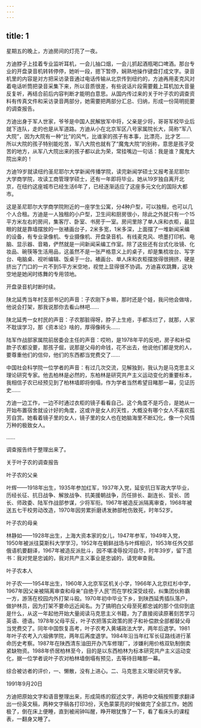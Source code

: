 ```yaml
---
---
---
```

title: 1
---



星期五的晚上，方迪房间的灯亮了一夜。

方迪脖子上挂着专业监听耳机，一会儿抽口烟，一会儿抓起酒瓶喝口啤酒。那台专业的开盘录音机转转停停，她听一段，摁下暂停，娴熟地操作键盘打成文字。录音机里的内容是对方把采访录音通过电话传输从北京传到纽约的，方迪再用麦克风对着电话听筒把录音采集下来，所以音质很差，有些说话片段需要戴上耳机加大音量反复听，再结合前后内容判断才能明白意思。从国内传过来的关于叶子农的调查资料有传真文件和采访录音两部分，她需要把两部分汇总、归纳，形成一份简明扼要的调查报告。

方迪出身于军人世家，爷爷是中国人民解放军中将，父亲是少将，哥哥军校毕业后就下连队，走的也是从军道路。方迪从小在北京军区八号家属院长大，简称“军八大院”，因为大院有一种“比”的风气，比谁家的孩子有本事，比漂亮，比才艺……所以大院的孩子特别能吃苦，军八大院也就有了“魔鬼大院”的别称，意思是孩子受苦的地方，从军八大院出来的孩子都以此为荣，常挂嘴边一句话：我是谁？魔鬼大院出来的！

方迪19岁就读纽约圣尼耶尔大学新闻传播学院，读完新闻学硕士又报考圣尼耶尔大学商学院，攻读工商管理学硕士，还有一年即将毕业。她从19岁独自离开北京，在纽约这座城市已经生活6年了，已经逐渐适应了这座多元文化的国际大都市。

这是圣尼耶尔大学商学院附近的一座学生公寓，分4种户型，可以独租，也可以几个人合租。方迪是一人独租的小户型，卫生间和厨房很小，除此之外就只有一个15平方米左右的房间，集客厅、卧室、书房于一室。房间里除了单人床和衣柜，最显眼的就是靠墙摆放的一张裱画台子，2米多宽，1米多深，上面摆了一堆新闻采编的设备，有专业录像机、专业摄像机、开盘录音机、有线麦克风、喷墨打印机、电脑、显示器、音箱，俨然就是一间新闻采编工作室。除了这些还有台式化妆镜、化妆品、碗筷等生活用品，这虽然不是一张严格意义上的桌子，却是集梳妆台、写字台、电脑桌、视听编辑、饭桌于一台。裱画台、单人床和衣柜摆放得很拥挤，硬是挤出了门口的一片不到5平方米空地，视觉上显得很不协调。方迪喜欢跳舞，这块空地是她闲时练舞的专用领地。

开盘录音机时断时续。

陕北延秀当年村支部书记的声音：子农刚下乡嘛，那时还是个娃，我问他会做啥，他说会打架，那我说那你去看山林吧……

陕北延秀一女村民的声音：子农那脏得呀，脖子上生疮，手都冻烂了，就那，人家不耽误学习，那《资本论》啥的，厚得像砖头……

陆军作战部家属院前居委会主任的声音：哎哟，是1978年平的反吧，房子和补偿款子农都没要，那孩子倔，说那是父母的命钱，花不出去，他说他们都是党的人，要尊重他们的信仰，他们的东西都当党费交了……

中国社会科学院一位学者的声音：有过几次交流，见解独到，我认为是马克思主义理论研究专家。他去柏林是必然的，东柏林是研究共产主义运动变化的重要标本，我相信子农已经预见到了柏林墙即将倒塌，作为学者当然希望目睹那一幕，见证历史……

方迪一边工作，一边不时通过衣柜的镜子看看自己。这个角度不是巧合，是她从一开始布置宿舍就设计好的角度，这或许是女人的天性，大概没有哪个女人不喜欢孤芳自赏。她看着镜子里的女人，镜子里的女人也在她脑海里不断幻化，像一个风情万种的极致女人。

……

调查报告终于整理出来了。

关于叶子农的调查报告

叶子农的父亲

叶辉——1918年出生，1935年参加红军，1937年入党，延安抗日军政大学毕业，历经长征、抗日战争、解放战争、抗美援朝战争，历任排长、副连长、营长、团长、师政委、陆军作战部参谋，少将军衔。1967年被造反派隔离审查，1968年被送五七干校劳动改造，1970年因劳累折磨诱发肺部枪伤致死，时年52岁。

叶子农的母亲

林静如——1928年出生，上海大资本家的女儿，1947年参军，1949年入党，1950年被派往莫斯科大学学习，1952年在朝鲜战场与叶辉相识，1953年任外交部俄语机要翻译，1967年被造反派批斗，因不堪凌辱投河自尽，时年39岁，留下遗书：我对党是忠诚的，我对共产主义事业是忠诚的，请党审查我。

叶子农本人

叶子农——1954年出生，1960年入北京军区机关小学，1966年入北京红杉中学，1967年因父亲被隔离审查和母亲“自绝于人民”而在学校深受歧视，纠集团伙称霸一方，游荡在校园内外打架斗殴。1970年初中毕业下乡，到陕西延秀插队落户，做护林员，因为打架不要命远近闻名。为了搞明白父母至死都忠诚的那个信仰到底是什么，从这一年起他开始大量阅读马克思主义书籍，为了直接阅读原著刻苦学习英语、德语。1978年父母平反，叶子农把落实政策的房子和补偿款全部都替父母当党费交了。同年中国恢复高考，叶子农考入黄埔政法大学，两年后退学。1981年叶子农考入六祖佛学院，两年后再度退学。1984年沿当年红军长征路线进行革命历史考察。1987年在陕西清东油田开办汽车修理厂，涉嫌利用价格双轨制倒卖紧缺物资。1988年侨居柏林至今，目的是以东西柏林为标本研究共产主义运动变化，据一位学者说叶子农对柏林墙倒塌有预见，去等待目睹那一幕。

综合被访者的评价，一、懒散，没有上进心。二、马克思主义理论研究专家。

1991年9月20日

方迪把原始文字和语音整理出来，形成简练的叙述文字，再把中文稿按照要求翻译出一份英文稿，两种文字稿各打印3份，天色蒙蒙亮的时候做完了全部工作。她困极了，倒在床上便睡，直到被闹钟叫醒，睁开眼犹豫了一下，看了看床头的课程表，一翻身又睡了。
